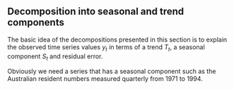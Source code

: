 ## Decomposition into seasonal and trend components

The basic idea of the decompositions presented in this section is to
explain the observed time series values $y_t$ in terms of a trend
$T_t$, a seasonal component $S_t$ and residual error.

Obviously we need a series that has a seasonal component such as the
Australian resident numbers measured quarterly from 1971 to 1994. 

